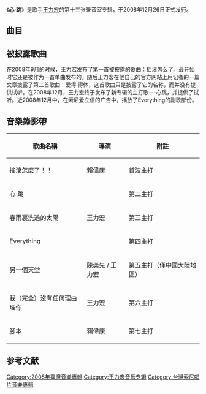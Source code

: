 {{Multiple issues|
{{refimprove|time=2012-06-22T05:29:25+00:00}}
{{Notability Unreferenced|time=2020-10-22T19:29:32+00:00}}
}}
{{Infobox Album
| Name = 心·跳
| Type = 專輯
| Artist = [[王力宏|王力宏]]
| Cover = 
| Recorded = 
| Released = 2008年12月26日<ref name=five>{{cite web|title=心跳 Heart Beat|url=http://www.5music.com.tw/CDList-C.asp?cdno=429495679482|publisher=五大唱片|language=zh-tw|access-date=2012-06-22|archive-date=2015-06-10|archive-url=https://web.archive.org/web/20150610072013/http://www.5music.com.tw/CDList-C.asp?cdno=429495679482|dead-url=no}}</ref> 
| Genre = [[華語流行音樂|華語流行音樂]]
| Label = [[台湾索尼音乐娱乐|台湾索尼音乐娱乐]]<ref name=five/>
| Number =
| Length = 
| Producer = 
| Reviews = 
| Last album = [[改变自己|改变自己]]<br/>(2007年)
| This album = '''心·跳'''<br/> (2008年)
| Next album= [[十八般武藝_(專輯)|十八般武藝]]<br/>(2010年)
}}
《'''心·跳'''》是歌手[[王力宏|王力宏]]的第十三张录音室专辑，于2008年12月26日正式发行。

==曲目==
{{Tracklist
| collapsed       = no
| total_length    = 39:16
| all_music = 王力宏

| title1          = 愛得 得體
| lyrics1         = 王力宏, [[陈镇川|陈镇川]], [[李焯雄|李焯雄]]
| length1         = 3:45

| title2          = 心跳
| lyrics2         = 王力宏, 易家扬
| length2         = 4:22

| title3          = 春雨裡洗過的太陽
| lyrics3         = 王力宏, 易家扬, 王大中
| length3         = 4:50

| title4          = Everything
| lyrics4         = 王力宏, [[小寒_(填詞人)|小寒]]
| length4         = 4:58

| title5          = 我完全沒有任何理由理你
| lyrics5         = 王力宏
| length5         = 3:07

| title6          = 另一個天堂 (feat. [[张靓颖|张靓颖]])
| lyrics6         = 葛大为, 王力宏
| length6         = 4:26

| title7          = 玩偶
| lyrics7         = 崔惟楷
| length7         = 2:57

| title8          = 腳本
| lyrics8         = 王力宏, 易家扬
| length8         = 4:12

| title9          = 競爭對手
| lyrics9         = 许常德
| length9         = 4:04
| note9           = 中国大陸引進版更名: "可敬的对手"

| title10         = 搖滾怎麼了
| lyrics10        = 王力宏, 王大中
| length10        = 2:35
| note10          = 中国大陸引進版更名: "摇滚怎么了！！"
}}

==被披露歌曲==
在2008年9月的时候，王力宏发布了第一首被披露的歌曲：摇滚怎么了。最开始时它还是被作为一首单曲发布的。随后王力宏在他自己的官方网站上用记者的一篇文章披露了第二首歌曲：爱得 得体，这首歌曲只是披露了它的名称，而并没有提供试听。在2008年12月，王力宏终于发布了新专辑的主打歌---心跳，并提供了试听。近2008年12月中，在索尼爱立信的广告中，播放了Everything的副歌部份。

== 音樂錄影帶 ==
{| class="wikitable"
!歌曲名稱
!導演
!附註
|-
|搖滾怎麼了！！
|賴偉康
|首波主打
|-
|心·跳
| rowspan="3" |王力宏
|第二主打
|-
|春雨裏洗過的太陽
|第三主打
|-
|Everything
|第四主打
|-
|另一個天堂
|陳奕先 / 王力宏
|第五主打（僅中國大陸地區）
|-
|我（完全）沒有任何理由理你
|王力宏
|第六主打
|-
|腳本
|賴偉康
|第七主打
|}

==参考文献==
{{reflist}}

{{王力宏}}

[[Category:2008年臺灣音樂專輯|Category:2008年臺灣音樂專輯]]
[[Category:王力宏音乐专辑|Category:王力宏音乐专辑]]
[[Category:台灣索尼唱片音樂專輯|Category:台灣索尼唱片音樂專輯]]